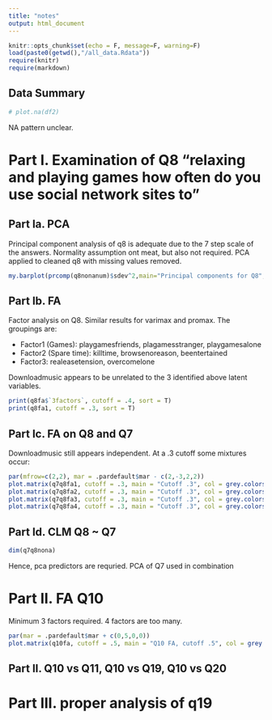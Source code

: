 ```yaml
---
title: "notes"
output: html_document
---
```


```r
knitr::opts_chunk$set(echo = F, message=F, warning=F)
load(paste0(getwd(),"/all_data.Rdata"))
require(knitr)
require(markdown)
```


## Data Summary

```r
# plot.na(df2)
```

NA pattern unclear.

# Part I. Examination of Q8 "relaxing and playing games how often do you use social network sites to"
## Part Ia. PCA

Principal component analysis of q8 is adequate due to the 7 step scale of the answers. Normality assumption ont meat, but also not required. PCA applied to cleaned q8 with missing values removed.
```r
my.barplot(prcomp(q8nonanum)$sdev^2,main="Principal components for Q8",namez=names(q8nonanum))
```

## Part Ib. FA

Factor analysis on Q8. Similar results for varimax and promax. The groupings are:

* Factor1 (Games): playgamesfriends, plagamesstranger, playgamesalone
* Factor2 (Spare time): killtime, browsenoreason, beentertained
* Factor3: realeasetension, overcomelone

Downloadmusic appears to be unrelated to the 3 identified above latent variables.

```r
print(q8fa$`3factors`, cutoff = .4, sort = T)
print(q8fa1, cutoff = .3, sort = T)
```

## Part Ic. FA on Q8 and Q7

Downloadmusic still appears independent. At a .3 cutoff some mixtures occur:
```r
par(mfrow=c(2,2), mar = .pardefault$mar - c(2,-3,2,2))
plot.matrix(q7q8fa1, cutoff = .3, main = "Cutoff .3", col = grey.colors(2))
plot.matrix(q7q8fa2, cutoff = .3, main = "Cutoff .3", col = grey.colors(2))
plot.matrix(q7q8fa3, cutoff = .3, main = "Cutoff .3", col = grey.colors(2))
plot.matrix(q7q8fa4, cutoff = .3, main = "Cutoff .3", col = grey.colors(2))
```

## Part Id. CLM Q8 ~ Q7
```r
dim(q7q8nona)
```
Hence, pca predictors are requried. PCA of Q7 used in combination


# Part II. FA Q10

Minimum 3 factors required. 4 factors are too many.

```r
par(mar = .pardefault$mar + c(0,5,0,0))
plot.matrix(q10fa, cutoff = .5, main = "Q10 FA, cutoff .5", col = grey.colors(2))
```


## Part II. Q10 vs Q11, Q10 vs Q19, Q10 vs Q20


# Part III. proper analysis of q19